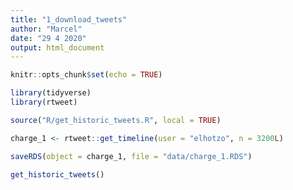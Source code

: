 ```yaml
---
title: "1_download_tweets"
author: "Marcel"
date: "29 4 2020"
output: html_document
---
```


```r
knitr::opts_chunk$set(echo = TRUE)

library(tidyverse)
library(rtweet)

source("R/get_historic_tweets.R", local = TRUE)

```

```r

charge_1 <- rtweet::get_timeline(user = "elhotzo", n = 3200L)

saveRDS(object = charge_1, file = "data/charge_1.RDS")

```

```r

get_historic_tweets()

```
